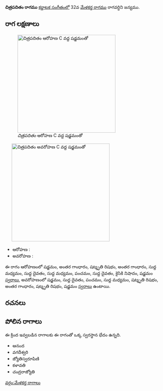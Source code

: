{{Infobox ragam
	| name          	= చిత్రపదితం
	| synonym	    	= 
	| mela          	= 
	| chakra        	= 
	| janaka        	= 
	| type          	= సంపూర్ణ-షడవ
	| arohanam      	= {{svaraC|S|G3|R3|G3|M1|D1|M1|P|D1|N2|S'}} 
	| avarohanam    	= {{svaraC|S'|D1|P|M1|R3|G3|R3|S}}
	| jeeva         	=
	| chhaya        	=
	| nyasa         	=
	| vishesha      	= 
	| equivalent  		= 
}}
{{కర్ణాటక సంగీత రాగాలు}}
'''చిత్రపదితం రాగము''' [[కర్ణాటక సంగీతం]]లో 32వ [[మేళకర్త రాగము]] రాగవర్ధిని జన్యము. 


==రాగ లక్షణాలు==
[[Image:citrapaditam_ar_kb2wiki.png|thumb|right|316px|''చిత్రపదితం'' ఆరోహణ C వద్ద షడ్జమంతో]]
	[[Image:citrapaditam_av_kb2wiki.png|thumb|right|316px|''చిత్రపదితం'' అవరోహణ C వద్ద షడ్జమంతో]]

* ఆరోహణ : {{svaraC|S|G3|R3|G3|M1|D1|M1|P|D1|N2|S'}} 
* అవరోహణ : {{svaraC|S'|D1|P|M1|R3|G3|R3|S}}

ఈ రాగం ఆరోహణంలో షడ్జమం, అంతర గాంధారం, షట్శృతి రిషభం, అంతర గాంధారం, సుద్ద మధ్యమం, సుద్ద దైవతం, సుద్ద మధ్యమం, పంచమం, సుద్ద దైవతం, కైసికి నిషాదం, షడ్జమం [[స్వరాలు]], అవరోహణంలో షడ్జమం, సుద్ద దైవతం, పంచమం, సుద్ద మధ్యమం, షట్శృతి రిషభం, అంతర గాంధారం, షట్శృతి రిషభం, షడ్జమం [[స్వరాలు]] ఉంటాయి.

==రచనలు==



==పోలిన రాగాలు==
ఈ క్రింద ఇవ్వబడిన రాగాలకు ఈ రాగంతో ఒక్క స్వరస్థాన భేదం ఉన్నది.
* ఆనంద
* వగదీశ్వరి
* జ్యోతిస్వరూపిణి
* కళావతి
* చంద్రరాజ్యోతి



[[వర్గం:మేళకర్త రాగాలు]]